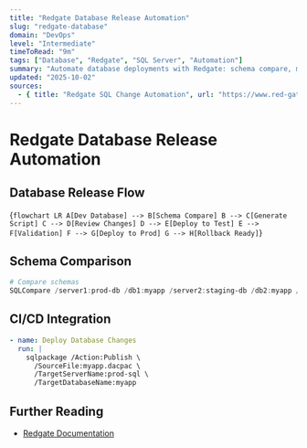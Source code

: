 ```yaml
---
title: "Redgate Database Release Automation"
slug: "redgate-database"
domain: "DevOps"
level: "Intermediate"
timeToRead: "9m"
tags: ["Database", "Redgate", "SQL Server", "Automation"]
summary: "Automate database deployments with Redgate: schema compare, migration scripts, and rollback strategies."
updated: "2025-10-02"
sources:
  - { title: "Redgate SQL Change Automation", url: "https://www.red-gate.com/products/sql-development/sql-change-automation/" }
---
```


# Redgate Database Release Automation

## Database Release Flow

<Diagram>{`
flowchart LR
    A[Dev Database] --> B[Schema Compare]
    B --> C[Generate Script]
    C --> D[Review Changes]
    D --> E[Deploy to Test]
    E --> F[Validation]
    F --> G[Deploy to Prod]
    G --> H[Rollback Ready]
`}</Diagram>

## Schema Comparison

```powershell
# Compare schemas
SQLCompare /server1:prod-db /db1:myapp /server2:staging-db /db2:myapp /report:diff.html
```

## CI/CD Integration

```yaml
- name: Deploy Database Changes
  run: |
    sqlpackage /Action:Publish \
      /SourceFile:myapp.dacpac \
      /TargetServerName:prod-sql \
      /TargetDatabaseName:myapp
```

## Further Reading

- [Redgate Documentation](https://documentation.red-gate.com/)
